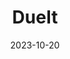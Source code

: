 ---
title: DueIt
description: I participated as a backend and DevOps developer in the project making website and mobile applications Dueit, an application financial management that allows users to manage and record their finances for the period they wish. My tasks on this project have been completed, including development backend, server management, and implementation of key features. However, Currently, the front end application is still being developed by another team It is in the work stage, so there is no direct application link yet can be given. Officially the project was canceled and the backend code was discontinued published.
repository: SyaibanAhmadRamadhan/DueIt-Jasanya-Aturuang
date: 2023-10-20
tech: [Golang, PostgreSQL, Kafka, Redis, Nginx, Grafana, GraphQL, RESTFul Api, Docker, FCM, Kong Api Gateway, Microservice]
published: true

---